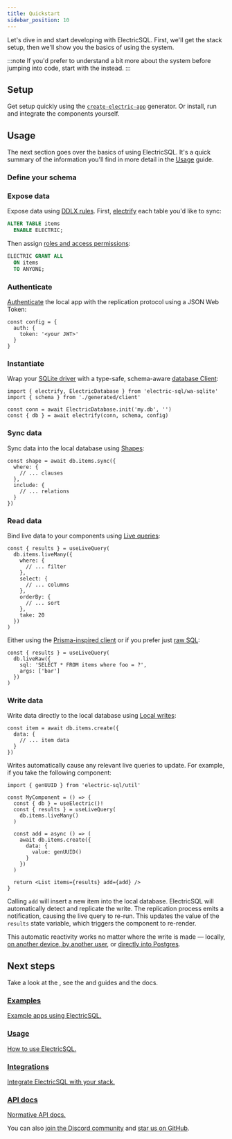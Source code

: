 ```yaml
---
title: Quickstart
sidebar_position: 10
---
```







Let's dive in and start developing with ElectricSQL. First, we'll get the stack setup, then we'll show you the basics of using the system.

:::note
If you'd prefer to understand a bit more about the system before jumping into code, start with the <DocPageLink path="intro/local-first" /> instead.
:::

## Setup

Get setup quickly using the [`create-electric-app`](../api/generator.mdx) generator. Or install, run and integrate the components yourself.

<Tabs groupId="setup" queryString>
  <TabItem value="generator" label="Use the generator">
    <SetupGenerator />
  </TabItem>
  <TabItem value="manual" label="Install yourself">
    <SetupManual />
  </TabItem>
</Tabs>

## Usage

The next section goes over the basics of using ElectricSQL. It's a quick summary of the information you'll find in more detail in the [Usage](../top-level-listings/usage.mdx) guide.

### Define your schema

<Tabs groupId="setup">
  <TabItem value="generator" label="Generator" attributes={{className: 'hidden'}}>
    <div className="-mt-4">
      <ModellingGenerator />
    </div>
  </TabItem>
  <TabItem value="manual" label="Manual" attributes={{className: 'hidden'}}>
    <div className="-mt-4">
      <ModellingManual />
    </div>
  </TabItem>
</Tabs>

### Expose data

Expose data using [DDLX rules](../api/ddlx.mdx). First, [electrify](../usage/data-modelling/electrification.mdx) each table you'd like to sync:

```sql
ALTER TABLE items
  ENABLE ELECTRIC;
```

Then assign [roles and access permissions](../usage/data-modelling/permissions.mdx):

```sql
ELECTRIC GRANT ALL
  ON items
  TO ANYONE;
```

### Authenticate

[Authenticate](../usage/auth/index.mdx) the local app with the replication protocol using a JSON Web Token:

```tsx
const config = {
  auth: {
    token: '<your JWT>'
  }
}
```

### Instantiate

Wrap your [SQLite driver](../integrations/drivers/index.mdx) with a type-safe, schema-aware [database Client](../usage/data-access/client.mdx):

```tsx
import { electrify, ElectricDatabase } from 'electric-sql/wa-sqlite'
import { schema } from './generated/client'

const conn = await ElectricDatabase.init('my.db', '')
const { db } = await electrify(conn, schema, config)
```

### Sync data

Sync data into the local database using [Shapes](../usage/data-access/shapes.mdx):

```tsx
const shape = await db.items.sync({
  where: {
    // ... clauses
  },
  include: {
    // ... relations
  }
})
```

### Read data

Bind live data to your components using [Live queries](../usage/data-access/queries.mdx#live-queries):

```tsx
const { results } = useLiveQuery(
  db.items.liveMany({
    where: {
      // ... filter
    },
    select: {
      // ... columns
    },
    orderBy: {
      // ... sort
    },
    take: 20
  })
)
```

Either using the [Prisma-inspired client](../usage/data-access/queries.mdx) or if you prefer just [raw SQL](../usage/data-access/queries.mdx#raw-sql):

```tsx
const { results } = useLiveQuery(
  db.liveRaw({
    sql: 'SELECT * FROM items where foo = ?',
    args: ['bar']
  })
)
```

### Write data

Write data directly to the local database using [Local writes](../usage/data-access/writes.mdx):

```tsx
const item = await db.items.create({
  data: {
    // ... item data
  }
})
```

Writes automatically cause any relevant live queries to update. For example, if you take the following component:

```tsx
import { genUUID } from 'electric-sql/util'

const MyComponent = () => {
  const { db } = useElectric()!
  const { results } = useLiveQuery(
    db.items.liveMany()
  )

  const add = async () => (
    await db.items.create({
      data: {
        value: genUUID()
      }
    })
  )

  return <List items={results} add={add} />
}
```

Calling `add` will insert a new item into the local database. ElectricSQL will automatically detect and replicate the write. The replication process emits a notification, causing the live query to re-run. This updates the value of the `results` state variable, which triggers the component to re-render.

This automatic reactivity works no matter where the write is made &mdash; locally, [on another device, by another user](../intro/multi-user.mdx), or [directly into Postgres](../intro/active-active.mdx).

## Next steps

Take a look at the <DocPageLink path="examples" />, see the <DocPageLink path="usage" /> and <DocPageLink path="integrations" /> guides and the <DocPageLink path="api" /> docs.

<div className="grid grid-cols-1 sm:grid-cols-2 gap-6 mb-5 lg:mb-6">
  <div className="tile">
    <div className="px-3 md:px-4">
      <a href="/docs/examples">
        <h3>
          Examples
        </h3>
        <p className="text-small mb-2">
          Example apps using ElectricSQL.
        </p>
      </a>
    </div>
  </div>
  <div className="tile">
    <div className="px-3 md:px-4">
      <a href="/docs/usage">
        <h3>
          Usage
        </h3>
        <p className="text-small mb-2">
          How to use ElectricSQL.
        </p>
      </a>
    </div>
  </div>
  <div className="tile">
    <div className="px-3 md:px-4">
      <a href="/docs/integrations">
        <h3>
          Integrations
        </h3>
        <p className="text-small mb-2">
          Integrate ElectricSQL with your stack.
        </p>
      </a>
    </div>
  </div>
  <div className="tile">
    <div className="px-3 md:px-4">
      <a href="/docs/api">
        <h3>
          API docs
        </h3>
        <p className="text-small mb-2">
          Normative API docs.
        </p>
      </a>
    </div>
  </div>
</div>

You can also [join the Discord community](https://discord.electric-sql.com) and [star us on GitHub](https://github.com/electric-sql/electric).
